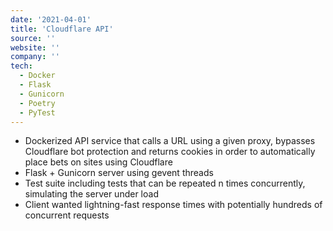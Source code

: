 ```yaml
---
date: '2021-04-01'
title: 'Cloudflare API'
source: ''
website: ''
company: ''
tech:
  - Docker
  - Flask
  - Gunicorn
  - Poetry
  - PyTest
---
```


- Dockerized API service that calls a URL using a given proxy, bypasses Cloudflare bot protection and returns cookies in order to automatically place bets on sites using Cloudflare
- Flask + Gunicorn server using gevent threads
- Test suite including tests that can be repeated n times concurrently, simulating the server under load
- Client wanted lightning-fast response times with potentially hundreds of concurrent requests
